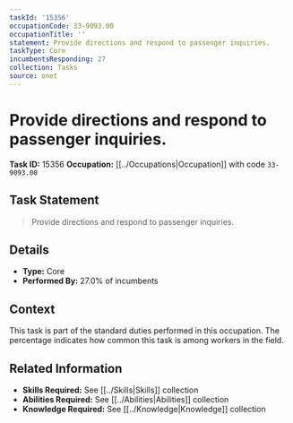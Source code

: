 ```yaml
---
taskId: '15356'
occupationCode: 33-9093.00
occupationTitle: ''
statement: Provide directions and respond to passenger inquiries.
taskType: Core
incumbentsResponding: 27
collection: Tasks
source: onet
---
```

# Provide directions and respond to passenger inquiries.

**Task ID:** 15356
**Occupation:** [[../Occupations|Occupation]] with code `33-9093.00`

## Task Statement

> Provide directions and respond to passenger inquiries.

## Details

- **Type:** Core
- **Performed By:** 27.0% of incumbents

## Context

This task is part of the standard duties performed in this occupation. The percentage indicates how common this task is among workers in the field.

## Related Information

- **Skills Required:** See [[../Skills|Skills]] collection
- **Abilities Required:** See [[../Abilities|Abilities]] collection
- **Knowledge Required:** See [[../Knowledge|Knowledge]] collection
